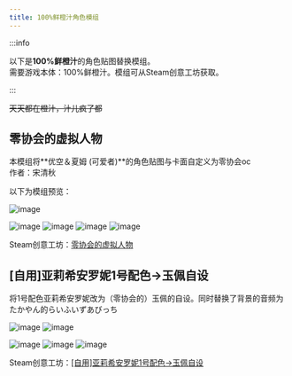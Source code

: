 ---
title: 100%鲜橙汁角色模组
---

:::info

以下是**100%鲜橙汁**的角色贴图替换模组。  
需要游戏本体：100%鲜橙汁。模组可从Steam创意工坊获取。

:::

~~天天都在橙汁，汁儿疯了都~~

## 零协会的虚拟人物

本模组将**优空＆夏姆 (可爱者)**的角色贴图与卡面自定义为零协会oc  
作者：宋清秋

以下为模组预览：

![image](/img/page/OJmod/specialstage256.png)

![image](/img/page/OJmod/cuties_03_00.png)
![image](/img/page/OJmod/cuties_03_01.png)
![image](/img/page/OJmod/cuties_hit.jpg)
![image](/img/page/OJmod/preview.png)

Steam创意工坊：[零协会的虚拟人物](https://steamcommunity.com/sharedfiles/filedetails/?id=3075019086)

## [自用]亚莉希安罗妮1号配色→玉佩自设

将1号配色亚莉希安罗妮改为（零协会的）玉佩的自设。同时替换了背景的音频为たかやん的らいふいずあびっち

![image](/img/page/OJmod/jade01.png)
![image](/img/page/OJmod/jade02.jpg)

![image](/img/page/OJmod/jade03.jpg)
![image](/img/page/OJmod/jade04.jpg)
![image](/img/page/OJmod/jade05.jpg)

Steam创意工坊：[\[自用\]亚莉希安罗妮1号配色→玉佩自设](https://steamcommunity.com/sharedfiles/filedetails/?id=3082019354)